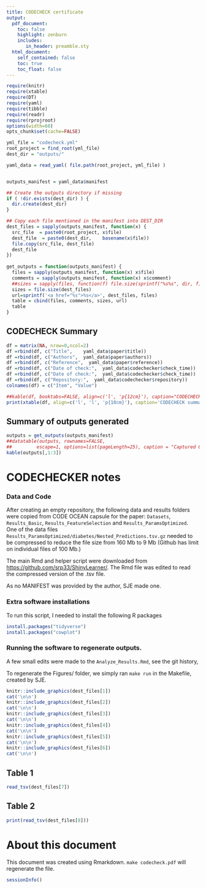 ```yaml
---
title: CODECHECK certificate
output:
  pdf_document:
    toc: false
    highlight: zenburn
    includes:
       in_header: preamble.sty
  html_document:
    self_contained: false
    toc: true
    toc_float: false
---
```


```r
require(knitr)
require(xtable)
require(DT)
require(yaml)
require(tibble)
require(readr)
require(rprojroot)
options(width=60)
opts_chunk$set(cache=FALSE)

yml_file = "codecheck.yml"
root_project = find_root(yml_file)
dest_dir = "outputs/"

yaml_data = read_yaml( file.path(root_project, yml_file) )


outputs_manifest = yaml_data$manifest

## Create the outputs directory if missing
if ( !dir.exists(dest_dir) ) {
  dir.create(dest_dir)
}

## Copy each file mentioned in the manifest into DEST_DIR
dest_files = sapply(outputs_manifest, function(x) {
  src_file  = paste0(root_project, x$file)
  dest_file  = paste0(dest_dir,    basename(x$file))
  file.copy(src_file, dest_file)
  dest_file
})
  
get_outputs = function(outputs_manifest) {
  files = sapply(outputs_manifest, function(x) x$file)
  comments = sapply(outputs_manifest, function(x) x$comment)
  ##sizes = sapply(files, function(f) file.size(sprintf("%s%s", dir, f)))
  sizes = file.size(dest_files)
  url=sprintf('<a href="%s">%s</a>', dest_files, files)
  table = cbind(files, comments, sizes, url)
  table
}
```


## CODECHECK Summary

\input{summary_table.tex}

```r
df = matrix(NA, nrow=0,ncol=2)
df =rbind(df, c("Title",    yaml_data$paper$title))
df =rbind(df, c("Authors",  yaml_data$paper$authors))
df =rbind(df, c("Reference",  yaml_data$paper$reference))
df =rbind(df, c("Date of check:",  yaml_data$codechecker$check_time))
df =rbind(df, c("Date of check:",  yaml_data$codechecker$check_time))
df =rbind(df, c("Repository:",  yaml_data$codechecker$repository))
colnames(df) = c("Item", "Value")
```


```r
##kable(df, booktabs=FALSE, align=c('l', 'p{12cm}'), caption="CODECHECK Summary")
print(xtable(df, align=c('l', 'l', 'p{10cm}'), caption='CODECHECK summary'), include.rownames=FALSE, include.colnames=TRUE)
```




## Summary of outputs generated
```r
outputs = get_outputs(outputs_manifest)
##datatable(outputs, rownames=FALSE,
##		   escape=1, options=list(pageLength=25), caption = "Captured Outputs")
kable(outputs[,1:3])
```


\clearpage

# CODECHECKER notes


### Data and Code

After creating an empty repository, the following data and results
folders were copied from CODE OCEAN capsule for the paper: `Datasets`,
`Results_Basic`, `Results_FeatureSelection` and
`Results_ParamsOptimized`.  One of the data files
`Results_ParamsOptimized/diabetes/Nested_Predictions.tsv.gz` needed to
be compressed to reduce the file size from 160 Mb to 9 Mb (Github has
limit on individual files of 100 Mb.)


The main Rmd and helper script were downloaded from
<https://github.com/srp33/ShinyLearner/>.  The Rmd file was edited to
read the compressed version of the .tsv file.

As no MANIFEST was provided by the author, SJE made one.

### Extra software installations



To run this script, I needed to install the following R packages

```r
install.packages("tidyverse")
install.packages("cowplot")
```

### Running the software to regenerate outputs.

A few small edits were made to the `Analyze_Results.Rmd`, see the git
history,

To regenerate the Figures/ folder, we simply ran `make run` in the
Makefile, created by SJE.


\clearpage

<!-- Perhaps yml should note which files should be shown in the -->
<!-- certificate?  By default, figures could be included with -->
<!-- *include_graphics* and data frames could be summarised by the tibble. -->

<!-- todo: script this below... -->

```r
knitr::include_graphics(dest_files[1])
cat('\n\n')
knitr::include_graphics(dest_files[2])
cat('\n\n')
knitr::include_graphics(dest_files[3])
cat('\n\n')
knitr::include_graphics(dest_files[4])
cat('\n\n')
knitr::include_graphics(dest_files[5])
cat('\n\n')
knitr::include_graphics(dest_files[6])
cat('\n\n')
```


\clearpage

## Table 1

```r
read_tsv(dest_files[7])
```

\clearpage

## Table 2

```r
print(read_tsv(dest_files[8]))
```

\clearpage

# About this document

This document was created using Rmarkdown.  `make codecheck.pdf` will
regenerate the file.

```r
sessionInfo()
```



<!-- 
  rmarkdown::render("piccolo2020-codecheck.Rmd", output_format="pdf_document") -->
